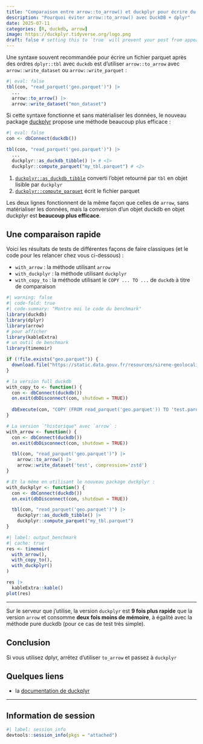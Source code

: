```yaml
---
title: "Comparaison entre arrow::to_arrow() et duckplyr pour écrire du parquet"
description: "Pourquoi éviter arrow::to_arrow() avec DuckDB + dplyr"
date: 2025-07-11
categories: [R, duckdb, arrow]
image: https://duckplyr.tidyverse.org/logo.png 
draft: false # setting this to `true` will prevent your post from appearing on your listing page until you're ready!
---
```


Une syntaxe souvent recommandée pour écrire un fichier parquet après des ordres `dplyr::tbl` avec `duckdb` est d'utiliser `arrow::to_arrow` avec `arrow::write_dataset` ou `arrow::write_parquet` :

```r
#| eval: false
tbl(con, "read_parquet('geo.parquet')") |>
  ...
  arrow::to_arrow() |>
  arrow::write_dataset("mon_dataset")
```

Si cette syntaxe fonctionne et sans matérialiser les données, le nouveau package [duckplyr](https://duckplyr.tidyverse.org/index.html) propose une méthode beaucoup plus efficace :

```r
#| eval: false
con <- dbConnect(duckdb())

tbl(con, "read_parquet('geo.parquet')") |>
  ...
  duckplyr::as_duckdb_tibble() |> # <1>
  duckplyr::compute_parquet("my_tbl.parquet") # <2>
```  

1. [`duckplyr::as_duckdb_tibble`](https://duckplyr.tidyverse.org/reference/duckdb_tibble.html) converti l'objet retourné par `tbl` en objet lisible par `duckplyr`
2. [`duckplyr::compute_parquet`](https://duckplyr.tidyverse.org/reference/compute_parquet.html) écrit le fichier parquet

Les deux lignes fonctionnent de la même façon que celles de `arrow`, sans matérialiser les données, mais la conversion d'un objet duckdb en objet duckplyr est **beaucoup plus efficace**.

## Une comparaison rapide

Voici les résultats de tests de différentes façons de faire classiques (et le code pour les relancer chez vous ci-dessous) :

- `with_arrow` : la méthode utilisant `arrow`
- `with_duckplyr` : la méthode utilisant `duckplyr`
- `with_copy_to` : la méthode utilisant le `COPY ... TO ...` de `duckdb` à titre de comparaison

```r
#| warning: false
#| code-fold: true
#| code-summary: "Montre moi le code du benchmark"
library(duckdb)
library(dplyr)
library(arrow)
# pour afficher
library(kableExtra)
# un outil de benchmark
library(timemoir)

if (!file.exists("geo.parquet")) {
  download.file("https://static.data.gouv.fr/resources/sirene-geolocalise-parquet/20240107-143656/sirene2024-geo.parquet", "geo.parquet")
}

# la version full duckdb
with_copy_to <- function() {
  con <- dbConnect(duckdb())
  on.exit(dbDisconnect(con, shutdown = TRUE))
  
  dbExecute(con, "COPY (FROM read_parquet('geo.parquet')) TO 'test.parquet' (FORMAT PARQUET, COMPRESSION ZSTD)")
}

# La version `"historique" avec `arrow` :
with_arrow <- function() {
  con <- dbConnect(duckdb())
  on.exit(dbDisconnect(con, shutdown = TRUE))

  tbl(con, "read_parquet('geo.parquet')") |>
    arrow::to_arrow() |>
    arrow::write_dataset('test', compression='zstd')
}

# Et la même en utilisant le nouveau package duckplyr :
with_duckplyr <- function() {
  con <- dbConnect(duckdb())
  on.exit(dbDisconnect(con, shutdown = TRUE))

  tbl(con, "read_parquet('geo.parquet')") |>
    duckplyr::as_duckdb_tibble() |>
    duckplyr::compute_parquet("my_tbl.parquet")
}
```

```r
#| label: output_benchmark
#| cache: true
res <- timemoir(
  with_arrow(), 
  with_copy_to(), 
  with_duckplyr()
)

res |>
  kableExtra::kable()
plot(res)
```

---

Sur le serveur que j'utilise, la version `duckplyr` est **9 fois plus rapide** que la version `arrow` et consomme **deux fois moins de mémoire**, à égalité avec la méthode pure duckdb (pour ce cas de test très simple).

## Conclusion

Si vous utilisez dplyr, arrêtez d'utiliser `to_arrow` et passez à `duckplyr`

## Quelques liens

* la [documentation de duckplyr](https://duckplyr.tidyverse.org/articles/large.html)

---

::: {.callout-note collapse=true}
## Information de session
```r
#| label: session_info
devtools::session_info(pkgs = "attached")
```
:::